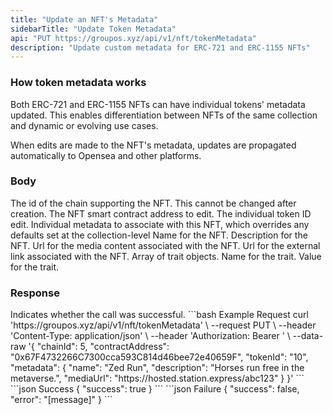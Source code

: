 ```yaml
---
title: "Update an NFT's Metadata"
sidebarTitle: "Update Token Metadata"
api: "PUT https://groupos.xyz/api/v1/nft/tokenMetadata"
description: "Update custom metadata for ERC-721 and ERC-1155 NFTs"
---
```


### How token metadata works

Both ERC-721 and ERC-1155 NFTs can have individual tokens' metadata updated. This enables differentiation
between NFTs of the same collection and dynamic or evolving use cases.

When edits are made to the NFT's metadata, updates are propagated automatically to Opensea and other platforms.

### Body

<ParamField body="chainId" type="number" required>
  The id of the chain supporting the NFT. This cannot be changed after creation.
</ParamField>
<ParamField body="contractAddress" type="string" required>
  The NFT smart contract address to edit.
</ParamField>
<ParamField body="tokenId" type="string" required>
  The individual token ID edit.
</ParamField>
<ParamField body="metadata" type="object" required>
  Individual metadata to associate with this NFT, which overrides any defaults
  set at the collection-level
  <Expandable title="object">
    <ParamField body="name" type="string" optional>
      Name for the NFT.
    </ParamField>
    <ParamField body="description" type="string" optional>
      Description for the NFT.
    </ParamField>
    <ParamField body="mediaUrl" type="string" optional>
      Url for the media content associated with the NFT.
    </ParamField>
    <ParamField body="externalUrl" type="string" optional>
      Url for the external link associated with the NFT.
    </ParamField>
    <ParamField body="traits" type="object[]" optional>
      Array of trait objects.
      <Expandable title="object">
        <ParamField body="name" type="string" required>
          Name for the trait.
        </ParamField>
        <ParamField body="value" type="string" required>
          Value for the trait.
        </ParamField>
      </Expandable>
    </ParamField>
  </Expandable>
</ParamField>

### Response

<ResponseField name="success" type="boolean">
  Indicates whether the call was successful.
</ResponseField>

<RequestExample>
  ```bash Example Request
  curl 'https://groupos.xyz/api/v1/nft/tokenMetadata' \
  --request PUT \
  --header 'Content-Type: application/json' \
  --header 'Authorization: Bearer <token>' \
  --data-raw '{
    "chainId": 5,
    "contractAddress": "0x67F4732266C7300cca593C814d46bee72e40659F",
    "tokenId": "10",
    "metadata": {
      "name": "Zed Run",
      "description": "Horses run free in the metaverse.",
      "mediaUrl": "https://hosted.station.express/abc123"
    }
  }'
  ```
</RequestExample>

<ResponseExample>
  ```json Success
  {
    "success": true
  }
  ```
  ```json Failure
  {
    "success": false,
    "error": "[message]"
  }
  ```
</ResponseExample>
